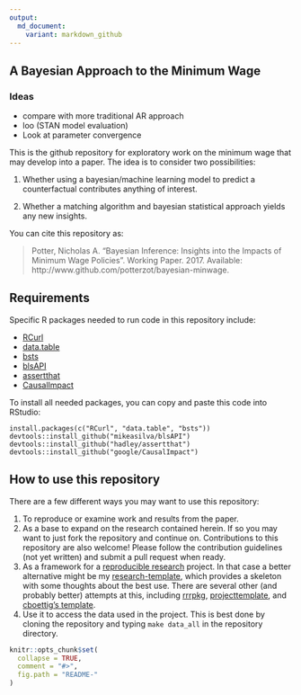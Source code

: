 ```yaml
---
output:
  md_document:
    variant: markdown_github
---
```


<!-- README.md is generated from README.Rmd. Please edit that file -->

## A Bayesian Approach to the Minimum Wage

### Ideas

* compare with more traditional AR approach
* loo (STAN model evaluation)
* Look at parameter convergence


This is the github repository for exploratory work on the minimum wage that may develop into a paper. The idea is to consider two possibilities:

1. Whether using a bayesian/machine learning model to predict a counterfactual contributes anything of interest.

2. Whether a matching algorithm and bayesian statistical approach yields any new insights.

You can cite this repository as:

>  Potter, Nicholas A. "Bayesian Inference: Insights into the Impacts of Minimum Wage Policies". Working Paper. 2017. Available: http://www.github.com/potterzot/bayesian-minwage.

## Requirements
Specific R packages needed to run code in this repository include:

* [RCurl](https://cran.r-project.org/web/packages/RCurl/index.html)
* [data.table](https://cran.r-project.org/web/packages/data.table/index.html)
* [bsts](https://cran.r-project.org/web/packages/bsts/index.html)
* [blsAPI](https://github.com/mikeasilva/blsAPI)
* [assertthat](https://github.com/hadley/assertthat)
* [CausalImpact](https://github.com/google/CausalImpact)

To install all needed packages, you can copy and paste this code into RStudio:

```
install.packages(c("RCurl", "data.table", "bsts"))
devtools::install_github("mikeasilva/blsAPI")
devtools::install_github("hadley/assertthat")
devtools::install_github("google/CausalImpact")
```

## How to use this repository
There are a few different ways you may want to use this repository:

1. To reproduce or examine work and results from the paper.
2. As a base to expand on the research contained herein. If so you may want to just fork the repository and continue on. Contributions to this repository are also welcome! Please follow the contribution guidelines (not yet written) and submit a pull request when ready.
3. As a framework for a [reproducible research](http://kbroman.org/Tools4RR/) project. In that case a better alternative might be my [research-template](github.com/potterzot/research-template), which provides a skeleton with some thoughts about the best use. There are several other (and probably better) attempts at this, including [rrrpkg](https://github.com/ropensci/rrrpkg), [projecttemplate](http://projecttemplate.net/), and [cboettig's template](https://github.com/cboettig/template).
3. Use it to access the data used in the project. This is best done by cloning the repository and typing `make data_all` in the repository directory.

```r
knitr::opts_chunk$set(
  collapse = TRUE,
  comment = "#>",
  fig.path = "README-"
)
```
